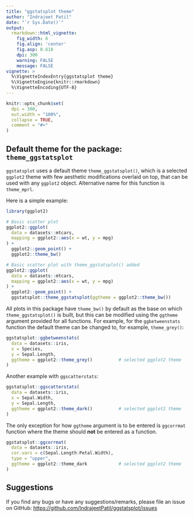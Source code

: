 ---
title: "ggstatsplot theme"
author: "Indrajeet Patil"
date: "`r Sys.Date()`"
output:
  rmarkdown::html_vignette:
    fig_width: 6
    fig.align: 'center'
    fig.asp: 0.618
    dpi: 300
    warning: FALSE
    message: FALSE
vignette: >
  %\VignetteIndexEntry{ggstatsplot theme}
  %\VignetteEngine{knitr::rmarkdown}
  %\VignetteEncoding{UTF-8}
---

```{r setup, include = FALSE}
knitr::opts_chunk$set(
  dpi = 300,
  out.width = "100%",
  collapse = TRUE,
  comment = "#>"
)
```

## Default theme for the package: `theme_ggstatsplot`

`ggstatsplot` uses a default theme `theme_ggstatsplot()`, which is a selected `ggplot2`
theme with few aesthetic modifications overlaid on top, that can be used with any
`ggplot2` object. Alternative name for this function is `theme_mprl`.

Here is a simple example:

```{r theme_ggstatsplot, message = FALSE, warning = FALSE, fig.height = 4, fig.width = 4}
library(ggplot2)

# Basic scatter plot
ggplot2::ggplot(
  data = datasets::mtcars, 
  mapping = ggplot2::aes(x = wt, y = mpg)
) + 
  ggplot2::geom_point() +
  ggplot2::theme_bw()

# Basic scatter plot with theme_ggstatsplot() added
ggplot2::ggplot(
  data = datasets::mtcars, 
  mapping = ggplot2::aes(x = wt, y = mpg)
) + 
  ggplot2::geom_point() + 
  ggstatsplot::theme_ggstatsplot(ggtheme = ggplot2::theme_bw())
```

All plots in this package have `theme_bw()` by default as the base on which
`theme_ggstatsplot()` is built, but this can be modified using the `ggtheme` argument
provided for all functions. For example, for the `ggbetweenstats` function the
default theme can be changed to, for example, `theme_grey()`:

```{r theme1, message = FALSE, warning = FALSE, fig.height = 6, fig.width = 8}
ggstatsplot::ggbetweenstats(
  data = datasets::iris,
  x = Species,
  y = Sepal.Length,
  ggtheme = ggplot2::theme_grey()          # selected ggplot2 theme
)
```

Another example with `ggscatterstats`:
```{r theme2, message = FALSE, warning = FALSE, fig.height = 6, fig.width = 8}
ggstatsplot::ggscatterstats(
  data = datasets::iris,
  x = Sepal.Width,
  y = Sepal.Length,
  ggtheme = ggplot2::theme_dark()          # selected ggplot2 theme
)
```

The only exception for how `ggtheme` argument is to be entered is `ggcorrmat`
function where the theme should **not** be entered as a function.
```{r theme3, message = FALSE, warning = FALSE, fig.height = 6, fig.width = 6}
ggstatsplot::ggcorrmat(
  data = datasets::iris,
  cor.vars = c(Sepal.Length:Petal.Width),
  type = "upper",
  ggtheme = ggplot2::theme_dark            # selected ggplot2 theme
)
```


## Suggestions

If you find any bugs or have any suggestions/remarks, please file an issue on
GitHub: <https://github.com/IndrajeetPatil/ggstatsplot/issues>
